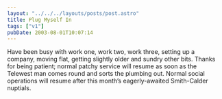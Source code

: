 ```yaml
---
layout: "../../../layouts/posts/post.astro"
title: Plug Myself In
tags: ["v1"]
pubDate: 2003-08-01T10:07:14
---
```


Have been busy with work one, work two, work three, setting up a company, moving flat, getting slightly older and sundry other bits. Thanks for being patient; normal patchy service will resume as soon as the Telewest man comes round and sorts the plumbing out. Normal social operations will resume after this month&#8217;s eagerly-awaited Smith-Calder nuptials.
